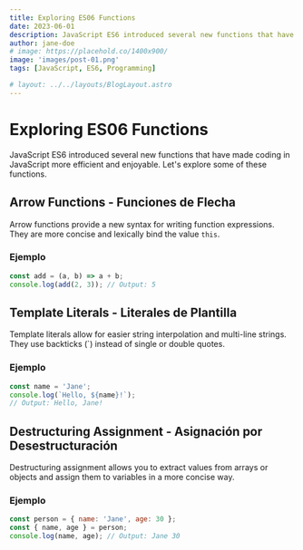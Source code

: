 ```yaml
---
title: Exploring ES06 Functions
date: 2023-06-01
description: JavaScript ES6 introduced several new functions that have made coding in JavaScript more efficient and enjoyable. Let's explore some of these functions.
author: jane-doe
# image: https://placehold.co/1400x900/
image: 'images/post-01.png'
tags: [JavaScript, ES6, Programming]

# layout: ../../layouts/BlogLayout.astro
---
```


# Exploring ES06 Functions

JavaScript ES6 introduced several new functions that have made coding in JavaScript more efficient and enjoyable. Let's explore some of these functions.

## Arrow Functions - Funciones de Flecha

Arrow functions provide a new syntax for writing function expressions. They are more concise and lexically bind the value `this`.

### Ejemplo

```javascript
const add = (a, b) => a + b;
console.log(add(2, 3)); // Output: 5
```

## Template Literals - Literales de Plantilla

Template literals allow for easier string interpolation and multi-line strings. They use backticks (\`) instead of single or double quotes.

### Ejemplo

```javascript
const name = 'Jane';
console.log(`Hello, ${name}!`);
// Output: Hello, Jane!
```

## Destructuring Assignment - Asignación por Desestructuración

Destructuring assignment allows you to extract values from arrays or objects and assign them to variables in a more concise way.

### Ejemplo

```javascript
const person = { name: 'Jane', age: 30 };
const { name, age } = person;
console.log(name, age); // Output: Jane 30
```
